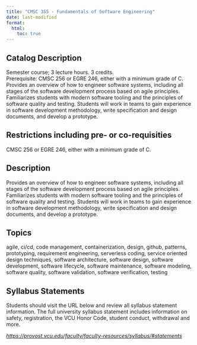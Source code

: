 ```yaml
---
title: "CMSC 355 - Fundamentals of Software Engineering"
date: last-modified
format:
  html:
    toc: true
---
```


## Catalog Description

Semester course; 3 lecture hours. 3 credits. Prerequisite: CMSC 256 or EGRE 246, either with a minimum grade of C. Provides an overview of how to engineer software systems, including all stages of the software development process based on agile principles. Familiarizes students with modern software tooling and the principles of software quality and testing. Students will work in teams to gain experience in software development methodology, write specification and design documents, and develop a prototype.


## Restrictions including pre- or co-requisities
 
CMSC 256 or EGRE 246, either with a minimum grade of C.

## Description

Provides an overview of how to engineer software systems, including all stages of the software development process based on agile principles. Familiarizes students with modern software tooling and the principles of software quality and testing. Students will work in teams to gain experience in software development methodology, write specification and design documents, and develop a prototype.

## Topics

agile, ci/cd, code management, containerization, design, github, patterns, prototyping, requirement engineering, serverless coding, service oriented design techniques, software architecture, software design, software development, software lifecycle, software maintenance, software modeling, software quality, software validation, software verification, testing

## Syllabus Statements

Students should visit the URL below and review all syllabus statement information. The full university syllabus statement includes information on safety, registration, the VCU Honor Code, student conduct, withdrawal and more.

*<https://provost.vcu.edu/faculty/faculty-resources/syllabus/#statements>*


